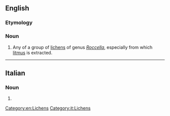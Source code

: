 {{also|Roccella}}
==English==
{{rfimage}}
{{wikipedia|Rocella (lichen)}}
{{wikispecies}}

===Etymology===
{{rfe}}
===Noun===
{{en-noun}}

# Any of a group of [[lichen]]s of genus ''[[Roccella]]'', especially {{taxlink|Rocella tinctoria|species}} from which [[litmus]] is extracted.

[[Category:en:Lichens]]

----

==Italian==

===Noun===
{{it-noun|roccell|f|a|e}}

# {{l/en|rocella}}

[[Category:it:Lichens]]